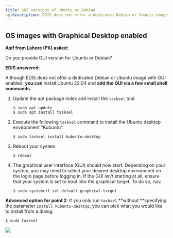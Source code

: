 ```yaml
---
title: GUI versions of Ubuntu or Debian
og:description: EDIS does not offer a dedicated Debian or Ubuntu images with the a desktop enabled, but users can install Ubuntu 22.04 and enable the GUI via a few shell commands.
---
```


## OS images with Graphical Desktop enabled

**Asif from Lahore (PK) asked:**

Do you provide GUI version for Ubuntu or Debian?

**EDIS answered:**

Although EDIS does not offer a dedicated Debian or Ubuntu image with GUI enabled, **you can** install Ubuntu 22.04 and **add the GUI via a few small shell commands.**

1. Update the apt package index and install the `tasksel` tool.

   ```shell
   $ sudo apt update
   $ sudo apt install tasksel
   ```

2. Execute the following `tasksel` command to install the Ubuntu desktop environment "Kubuntu".

   ```shell
   $ sudo tasksel install kubuntu-desktop
   ```

3. Reboot your system

   ```shell
   $ reboot
   ```

4. The graphical user interface (GUI) should now start. Depending on your system, you may need to select your desired desktop environment on the login page before logging in. If the GUI isn't starting at all, ensure that your system is set to boot into the graphical target. To do so, run:

   ```shell
   $ sudo systemctl set-default graphical.target
   ```

**Advanced option for point 2**: If you only run `tasksel` **without **specifying the parameter `install kubuntu-desktop`, you can pick what you would like to install from a dialog.

```shell
$ sudo tasksel
```

![](/assets/tasksel_ubuntu_debian_eb743512d0.png)
